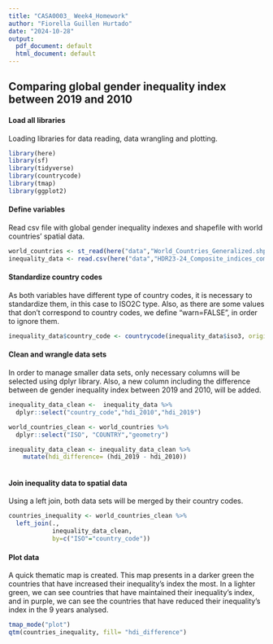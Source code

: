```yaml
---
title: "CASA0003_ Week4_Homework"
author: "Fiorella Guillen Hurtado"
date: "2024-10-28"
output:
  pdf_document: default
  html_document: default
---
```


## Comparing global gender inequality index between 2019 and 2010

#### Load all libraries

Loading libraries for data reading, data wrangling and plotting.

```r
library(here)
library(sf)
library(tidyverse)
library(countrycode)
library(tmap)
library(ggplot2)
```

#### Define variables

Read csv file with global gender inequality indexes and shapefile with world countries' spatial data.

```r
world_countries <- st_read(here("data","World_Countries_Generalized.shp"))
inequality_data <- read.csv(here("data","HDR23-24_Composite_indices_complete_time_series.csv"))

```

#### Standardize country codes

As both variables have different type of country codes, it is necessary to standardize them, in this case to ISO2C type. Also, as there are some values that don't correspond to country codes, we define "warn=FALSE", in order to ignore them.

```r
inequality_data$country_code <- countrycode(inequality_data$iso3, origin="iso3c", destination="iso2c", warn="FALSE")
```

#### Clean and wrangle data sets

In order to manage smaller data sets, only necessary columns will be selected using dplyr library. Also, a new column including the difference between de gender inequality index between 2019 and 2010, will be added.

```r
inequality_data_clean <-  inequality_data %>%
  dplyr::select("country_code","hdi_2010","hdi_2019")

world_countries_clean <- world_countries %>%
  dplyr::select("ISO", "COUNTRY","geometry")

inequality_data_clean <- inequality_data_clean %>%
    mutate(hdi_difference= (hdi_2019 - hdi_2010))
  
```

#### Join inequality data to spatial data

Using a left join, both data sets will be merged by their country codes.

```r
countries_inequality <- world_countries_clean %>%
  left_join(.,
            inequality_data_clean,
            by=c("ISO"="country_code"))
```

#### Plot data

A quick thematic map is created. This map presents in a darker green the countries that have increased their inequality's index the most. In a lighter green, we can see countries that have maintained their inequality's index, and in purple, we can see the countries that have reduced their inequality's index in the 9 years analysed.

```r
tmap_mode("plot")
qtm(countries_inequality, fill= "hdi_difference")
```
